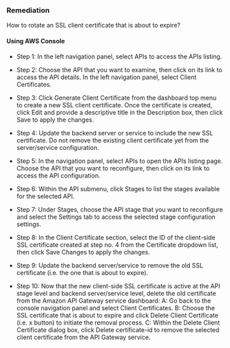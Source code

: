 ### Remediation

How to rotate an SSL client certificate that is about to expire?

#### Using AWS Console

- Step 1: In the left navigation panel, select APIs to access the APIs listing.

- Step 2: Choose the API that you want to examine, then click on its link to access the API details. In the left navigation panel, select Client Certificates.

- Step 3: Click Generate Client Certificate from the dashboard top menu to create a new SSL client certificate. Once the certificate is created, click Edit and provide a descriptive title in the Description box, then click Save to apply the changes.

- Step 4: Update the backend server or service to include the new SSL certificate. Do not remove the existing client certificate yet from the server/service configuration.

- Step 5: In the navigation panel, select APIs to open the APIs listing page. Choose the API that you want to reconfigure, then click on its link to access the API configuration.

- Step 6: Within the API submenu, click Stages to list the stages available for the selected API.

- Step 7: Under Stages, choose the API stage that you want to reconfigure and select the Settings tab to access the selected stage configuration settings.

- Step 8: In the Client Certificate section, select the ID of the client-side SSL certificate created at step no. 4 from the Certificate dropdown list, then click Save Changes to apply the changes.

- Step 9: Update the backend server/service to remove the old SSL certificate (i.e. the one that is about to expire).

- Step 10: Now that the new client-side SSL certificate is active at the API stage level and backend server/service level, delete the old certificate from the Amazon API Gateway service dashboard:
  A: Go back to the console navigation panel and select Client Certificates.
  B: Choose the SSL certificate that is about to expire and click Delete Client Certificate (i.e. x button) to initiate the removal process.
  C: Within the Delete Client Certificate dialog box, click Delete certificate-id to remove the selected client certificate from the API Gateway service.
